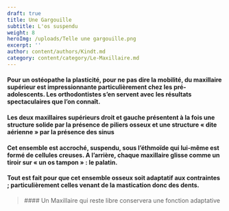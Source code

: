 ```yaml
---
draft: true
title: Une Gargouille
subtitle: L'os suspendu
weight: 8
heroImg: /uploads/Telle une gargouille.png
excerpt: ''
author: content/authors/Kindt.md
category: content/category/Le-Maxillaire.md
---
```


#### Pour un ostéopathe la plasticité, pour&#xA;ne pas dire la mobilité, du maxillaire supérieur est impressionnante&#xA;particulièrement chez les pré-adolescents. Les orthodontistes s’en servent avec&#xA;les résultats spectaculaires que l’on connaît.

<Space height={20} />

#### Les&#xA;deux maxillaires supérieurs droit et gauche présentent à la fois une structure&#xA;solide par la présence de piliers osseux et une structure « dite aérienne »&#xA;par la présence des sinus

<Space height={20} />

#### Cet ensemble est accroché, suspendu,&#xA;sous l’éthmoïde qui lui-même est formé de cellules creuses. A l’arrière, chaque&#xA;maxillaire glisse comme un tiroir sur  « un os tampon » : le palatin.

<Space height={20} />

#### Tout est fait pour que cet ensemble&#xA;osseux soit adaptatif aux contraintes ; particulièrement celles venant de la&#xA;mastication donc des dents.

<Space height={40} />

<BlockQuote position="center">
  #### Un Maxillaire qui reste libre conservera une fonction adaptative
</BlockQuote>

####
